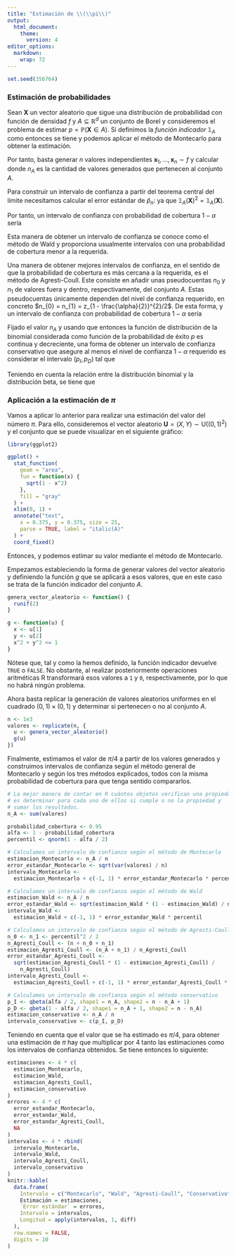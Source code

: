 ```yaml
---
title: "Estimación de \\(\\pi\\)"
output:
  html_document:
    theme:
      version: 4
editor_options: 
  markdown: 
    wrap: 72
---
```


```r
set.seed(356764)
```

### Estimación de probabilidades

Sean $\mathbf{X}$ un vector aleatorio que sigue una distribución de
probabilidad con función de densidad $f$ y $A \subseteq \mathbb{R}^{d}$
un conjunto de Borel y consideremos el problema de estimar
$p = \mathbb{P}(\mathbf{X} \in A)$. Si definimos la *función indicador*
$𝟙_{A}$ como \begin{equation*}
  𝟙_{A}(\mathbf{x}) =
  \begin{cases}
    1 & \text{si } \mathbf{x} \in A, \\
    0 & \text{si } \mathbf{x} \not\in A.
  \end{cases}
\end{equation*} entonces se tiene \begin{equation*}
  \mathbb{P}(\mathbf{X} \in A) =
  \int_{A} f(\mathbf{x}) \mathop{}\!\mathrm{d} \mathbf{x} =
  \int_{\mathbb{R}^{d}} 𝟙_{A}(\mathbf{x}) f(\mathbf{x}) \mathop{}\!\mathrm{d} \mathbf{x} =
  \mathbb{E}[𝟙_{A}(\mathbf{X})]
\end{equation*} y podemos aplicar el método de Montecarlo para obtener
la estimación.

Por tanto, basta generar $n$ valores independientes
$\mathbf{x}_{1}, \dotsc, \mathbf{x}_{n} \sim f$ y calcular
\begin{equation*}
  \hat{p}_{n} =
  \frac{1}{n} \sum_{i = 1}^{n} 𝟙_{A}(\mathbf{x}_{i}) =
  \frac{n_{A}}{n}
\end{equation*} donde $n_{A}$ es la cantidad de valores generados que
pertenecen al conjunto $A$.

Para construir un intervalo de confianza a partir del teorema central
del límite necesitamos calcular el error estándar de $\hat{p}_{n}$:
\begin{equation*}
  \mathrm{Var}(\hat{p}_{n}) =
  \frac{1}{n^{2}} \sum_{i = 1}^{n} \mathrm{Var}\bigl(𝟙_{A}(\mathbf{X})\bigr) =
  \frac{\mathrm{Var}\bigl(𝟙_{A}(\mathbf{X})\bigr)}{n} =
  \frac{\mathbb{E}\bigl[𝟙_{A}(\mathbf{X})^{2}\bigr] - \mathbb{E}\bigl[𝟙_{A}(\mathbf{X})\bigr]^{2}}{n} =
  \frac{p - p^{2}}{n} =
  \frac{p (1 - p)}{n}
\end{equation*} ya que $𝟙_{A}(\mathbf{X})^{2} = 𝟙_{A}(\mathbf{X})$.

Por tanto, un intervalo de confianza con probabilidad de cobertura
$1 - \alpha$ sería \begin{equation*}
  \Bigl[
    \hat{p}_{n} -
    \sqrt{\frac{\hat{p}_{n} (1 - \hat{p}_{n})}{n}} z_{1 - \frac{\alpha}{2}},
    \hat{p}_{n} +
    \sqrt{\frac{\hat{p}_{n} (1 - \hat{p}_{n})}{n}} z_{1 - \frac{\alpha}{2}},
  \Bigr]
\end{equation*}

Esta manera de obtener un intervalo de confianza se conoce como el
método de Wald y proporciona usualmente intervalos con una probabilidad
de cobertura menor a la requerida.

Una manera de obtener mejores intervalos de confianza, en el sentido de
que la probabilidad de cobertura es más cercana a la requerida, es el
método de Agresti-Coull. Este consiste en añadir unas pseudocuentas
$n_{0}$ y $n_{1}$ de valores fuera y dentro, respectivamente, del
conjunto $A$. Estas pseudocuentas únicamente dependen del nivel de
confianza requerido, en concreto
$n_{0} = n_{1} = z_{1 - \frac{\alpha}{2}}^{2}/2$. De esta forma,
\begin{align*}
  \tilde{n} &= n + n_{0} + n_{1} \\
  \tilde{p}_{n} &= \frac{n_{A} + n_{1}}{\tilde{n}}
\end{align*} y un intervalo de confianza con probabilidad de cobertura
$1 - \alpha$ sería \begin{equation*}
  \Bigl[
    \tilde{p}_{n} -
    \sqrt{\frac{\tilde{p}_{n} (1 - \tilde{p}_{n})}{\tilde{n}}}
    z_{1 - \frac{\alpha}{2}},
    \tilde{p}_{n} +
    \sqrt{\frac{\tilde{p}_{n} (1 - \tilde{p}_{n})}{\tilde{n}}}
    z_{1 - \frac{\alpha}{2}},
  \Bigr]
\end{equation*}

Fijado el valor $n_{A}$ y usando que entonces la función de distribución
de la binomial considerada como función de la probabilidad de éxito $p$
es continua y decreciente, una forma de obtener un intervalo de
confianza conservativo que asegure al menos el nivel de confianza
$1 - \alpha$ requerido es considerar el intervalo $(p_{I}, p_{D})$ tal
que \begin{equation*}
  \mathbb{P}_{\mathrm{binom}(n, p_{I})} \Bigl(\sum_{i = 1}^{n} 𝟙_{A}(\mathbf{x}_{i}) \geq n_{A}\Bigr) =
  \frac{\alpha}{2}
  \quad\text{y}\quad
  \mathbb{P}_{\mathrm{binom}(n, p_{D})} \Bigl(\sum_{i = 1}^{n} 𝟙_{A}(\mathbf{x}_{i}) \leq n_{A}\Bigr) =
  \frac{\alpha}{2}
\end{equation*}

Teniendo en cuenta la relación entre la distribución binomial y la
distribución beta, se tiene que \begin{equation*}
  p_{I} = F_{\mathrm{beta}(n_{A}, n - n_{A} + 1)}^{-1} \Bigl(\frac{\alpha}{2}\Bigr)
  \quad\text{y}\quad
  p_{D} = F_{\mathrm{beta}(n_{A} + 1, n - n_{A})}^{-1} \Bigl(1 - \frac{\alpha}{2}\Bigr)
\end{equation*}

### Aplicación a la estimación de $\pi$

Vamos a aplicar lo anterior para realizar una estimación del valor del
número $\pi$. Para ello, consideremos el vector aleatorio
$\mathbf{U} = (X, Y) \sim \mathrm{U}\bigl((0, 1)^{2}\bigr)$ y el
conjunto \begin{equation*}
  A = \{(x, y) \in (0, 1)^{2} \mid x^{2} + y^{2} \leq 1\}
\end{equation*} que se puede visualizar en el siguiente gráfico:

```r
library(ggplot2)

ggplot() +
  stat_function(
    geom = "area",
    fun = function(x) {
      sqrt(1 - x^2)
    },
    fill = "gray"
  ) +
  xlim(0, 1) +
  annotate("text",
    x = 0.375, y = 0.375, size = 25,
    parse = TRUE, label = "italic(A)"
  ) +
  coord_fixed()
```

Entonces, \begin{equation*}
  \mathbb{P}\bigl((X, Y) \in A\bigr) =
  \int_{A} 1 \mathop{}\!\mathrm{d} x \mathop{}\!\mathrm{d} y =
  \frac{\pi}{4}
\end{equation*} y podemos estimar su valor mediante el método de
Montecarlo.

Empezamos estableciendo la forma de generar valores del vector aleatorio
y definiendo la función $g$ que se aplicará a esos valores, que en este
caso se trata de la función indicador del conjunto $A$.

```r
genera_vector_aleatorio <- function() {
  runif(2)
}

g <- function(u) {
  x <- u[1]
  y <- u[2]
  x^2 + y^2 <= 1
}
```

Nótese que, tal y como la hemos definido, la función indicador devuelve
`TRUE` o `FALSE`. No obstante, al realizar posteriormente operaciones
aritméticas R transformará esos valores a `1` y `0`, respectivamente,
por lo que no habrá ningún problema.

Ahora basta replicar la generación de valores aleatorios uniformes en el
cuadrado $(0, 1) \times (0, 1)$ y determinar si pertenecen o no al
conjunto $A$.

```r
n <- 1e3
valores <- replicate(n, {
  u <- genera_vector_aleatorio()
  g(u)
})
```

Finalmente, estimamos el valor de $\pi / 4$ a partir de los valores
generados y construimos intervalos de confianza según el método general
de Montecarlo y según los tres métodos explicados, todos con la misma
probabilidad de cobertura para que tenga sentido compararlos.

```r
# La mejor manera de contar en R cuántos objetos verifican una propiedad
# es determinar para cada uno de ellos si cumple o no la propiedad y
# sumar los resultados.
n_A <- sum(valores)

probabilidad_cobertura <- 0.95
alfa <- 1 - probabilidad_cobertura
percentil <- qnorm(1 - alfa / 2)

# Calculamos un intervalo de confianza según el método de Montecarlo
estimacion_Montecarlo <- n_A / n
error_estandar_Montecarlo <- sqrt(var(valores) / n)
intervalo_Montecarlo <-
  estimacion_Montecarlo + c(-1, 1) * error_estandar_Montecarlo * percentil

# Calculamos un intervalo de confianza según el método de Wald
estimacion_Wald <- n_A / n
error_estandar_Wald <- sqrt(estimacion_Wald * (1 - estimacion_Wald) / n)
intervalo_Wald <-
  estimacion_Wald + c(-1, 1) * error_estandar_Wald * percentil

# Calculamos un intervalo de confianza según el método de Agresti-Coull
n_0 <- n_1 <- percentil^2 / 2
n_Agresti_Coull <- (n + n_0 + n_1)
estimacion_Agresti_Coull <- (n_A + n_1) / n_Agresti_Coull
error_estandar_Agresti_Coull <-
  sqrt(estimacion_Agresti_Coull * (1 - estimacion_Agresti_Coull) /
    n_Agresti_Coull)
intervalo_Agresti_Coull <-
  estimacion_Agresti_Coull + c(-1, 1) * error_estandar_Agresti_Coull * percentil

# Calculamos un intervalo de confianza según el método conservativo
p_I <- qbeta(alfa / 2, shape1 = n_A, shape2 = n - n_A + 1)
p_D <- qbeta(1 - alfa / 2, shape1 = n_A + 1, shape2 = n - n_A)
estimacion_conservativo <- n_A / n
intervalo_conservativo <- c(p_I, p_D)
```

Teniendo en cuenta que el valor que se ha estimado es $\pi / 4$, para
obtener una estimación de $\pi$ hay que multiplicar por $4$ tanto las
estimaciones como los intervalos de confianza obtenidos. Se tiene
entonces lo siguiente:

```r
estimaciones <- 4 * c(
  estimacion_Montecarlo,
  estimacion_Wald,
  estimacion_Agresti_Coull,
  estimacion_conservativo
)
errores <- 4 * c(
  error_estandar_Montecarlo,
  error_estandar_Wald,
  error_estandar_Agresti_Coull,
  NA
)
intervalos <- 4 * rbind(
  intervalo_Montecarlo,
  intervalo_Wald,
  intervalo_Agresti_Coull,
  intervalo_conservativo
)
knitr::kable(
  data.frame(
    Intervalo = c("Montecarlo", "Wald", "Agresti-Coull", "Conservativo"),
    Estimación = estimaciones,
    `Error estándar` = errores,
    Intervalo = intervalos,
    Longitud = apply(intervalos, 1, diff)
  ),
  row.names = FALSE,
  digits = 10
)
```
